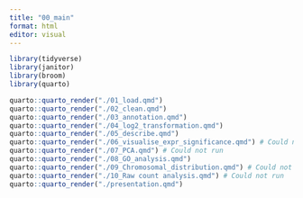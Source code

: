 ```yaml
---
title: "00_main"
format: html
editor: visual
---
```


```r
library(tidyverse)
library(janitor)
library(broom)
library(quarto)
```

```r
quarto::quarto_render("./01_load.qmd")
quarto::quarto_render("./02_clean.qmd")
quarto::quarto_render("./03_annotation.qmd")
quarto::quarto_render("./04_log2_transformation.qmd")
quarto::quarto_render("./05_describe.qmd")
quarto::quarto_render("./06_visualise_expr_significance.qmd") # Could not run 
quarto::quarto_render("./07_PCA.qmd") # Could not run
quarto::quarto_render("./08_GO_analysis.qmd")
quarto::quarto_render("./09_Chromosomal_distribution.qmd") # Could not run
quarto::quarto_render("./10_Raw count analysis.qmd") # Could not run 
quarto::quarto_render("./presentation.qmd")
```
